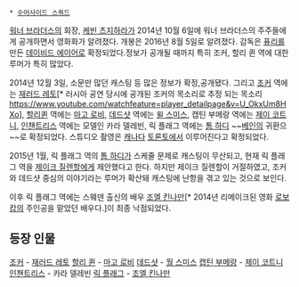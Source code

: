  * [[수어사이드 스쿼드]]

[[워너 브라더스]]의 회장, [[케빈 츠지하라]]가 2014년 10월 6일에 워너 브라더스의 주주들에게 공개하면서 영화화가 알려졌다. 개봉은 2016년 8월 5일로 알려졌다. 감독은 [[퓨리]]를 만든 [[데이비드 에이어]]로 확정되었다.정보가 공개될 때까지 특히 조커, 할리 퀸 역에 대한 루머가 특히 많았다.

2014년 12월 3일, 소문만 많던 캐스팅 등 많은 정보가 확정,공개됐다.  그리고 [[조커]] 역에는 [[재러드 레토]][* 러시아 공연 당시에 공개된 조커의 목소리로 추정 되는 목소리 https://www.youtube.com/watchfeature=player_detailpage&v=U_OkxUm8HXo], [[할리퀸]] 역에는 [[마고 로비]], [[데드샷]] 역에는 [[윌 스미스]], 캡틴 부메랑 역에는 [[제이 코트니]], [[인챈트리스]] 역에는 모델인 카라 델레빈, 릭 플래그 역에는 [[톰 하디]] ~~[[베인]]의 귀환으~~로 확정되었다. 스튜디오 촬영은 [[캐나다]] [[토론토]]에서 이루어진다고 확정되었다.

2015년 1월, 릭 플래그 역의 [[톰 하디]]가 스케줄 문제로 캐스팅이 무산되고, 현재 릭 플래그 역을 [[제이크 질렌할]]에게 제안했다고 한다. 하지만 제이크 질렌할이 거절하였고, 조커와 데드샷 중심의 이야기라는 루머가 확산돼 캐스팅에 난항을 겪고 있는 것으로 보인다.

이후 릭 플래그 역에는 스웨덴 출신의 배우 [[조엘 킨나만]][* 2014년 리메이크된 영화 [[로보캅]]의 주인공을 맡았던 배우다.]이 최종 낙점되었다.

== 등장 인물 ==
[[조커(DC 코믹스)|조커]] - [[재러드 레토]]
[[할리 퀸]] - [[마고 로비]]
[[데드샷]] - [[월 스미스]]
[[캡틴 부메랑]] - [[제이 코트니]]
[[인챈트리스]] - 카라 델레빈
[[릭 플래그]] - [[조엘 킨나만]]

